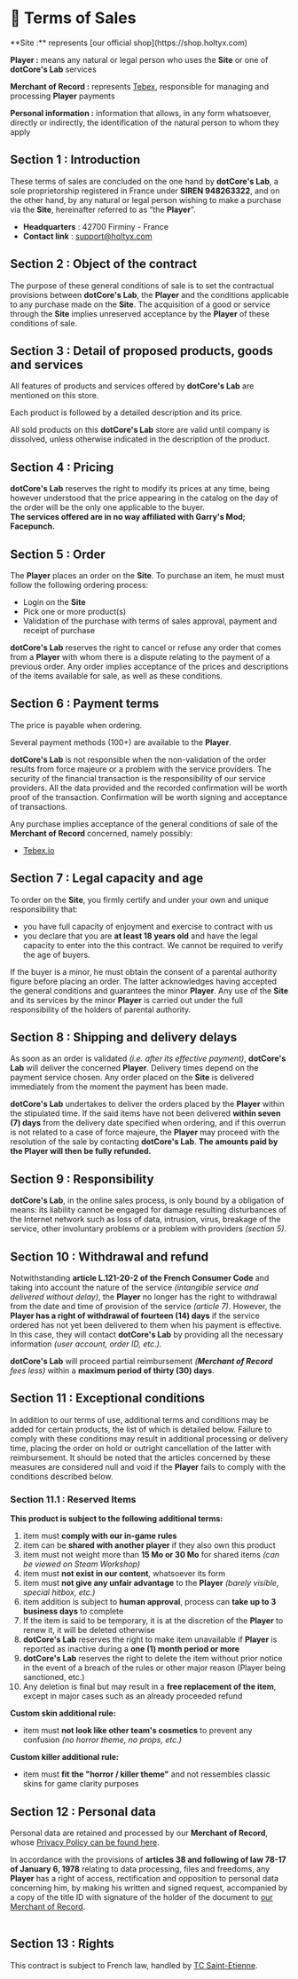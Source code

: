 
# 📑 Terms of Sales

<Callout type="info" emoji="ℹ️">
  **Site :** represents [our official shop](https://shop.holtyx.com)  

  **Player :** means any natural or legal person who uses the **Site** or one of **dotCore's Lab** services

  **Merchant of Record :** represents [Tebex](https://www.tebex.io/), responsible for managing and processing **Player** payments  

  **Personal information :** information that allows, in any form whatsoever, directly or indirectly, the identification of the natural person to whom they apply
</Callout>

## Section 1 : Introduction
These terms of sales are concluded on the one hand by **dotCore's Lab**, a sole proprietorship registered in France under **SIREN 948263322**, and on the other hand, by any natural or legal person wishing to make a purchase via the **Site**, hereinafter referred to as “the **Player**”.  
- **Headquarters** : 42700 Firminy - France
- **Contact link** : support@holtyx.com

## Section 2 : Object of the contract
The purpose of these general conditions of sale is to set the contractual provisions between **dotCore's Lab**, the **Player** and the conditions applicable to any purchase made on the **Site**. The acquisition of a good or service through the **Site** implies unreserved acceptance by the **Player** of these conditions of sale.

## Section 3 : Detail of proposed products, goods and services
All features of products and services offered by **dotCore's Lab** are mentioned on this store.  

Each product is followed by a detailed description and its price.  

All sold products on this **dotCore's Lab** store are valid until company is dissolved, unless otherwise indicated in the description of the product.

## Section 4 : Pricing
**dotCore's Lab** reserves the right to modify its prices at any time, being however understood that the price appearing in the catalog on the day of the order will be the only one applicable to the buyer.  
**The services offered are in no way affiliated with Garry's Mod; Facepunch.**

## Section 5 : Order
The **Player** places an order on the **Site**. To purchase an item, he must must follow the following ordering process:
- Login on the **Site**
- Pick one or more product(s)
- Validation of the purchase with terms of sales approval, payment and receipt of purchase

**dotCore's Lab** reserves the right to cancel or refuse any order that comes from a **Player** with whom there is a dispute relating to the payment of a previous order. Any order implies acceptance of the prices and descriptions of the items available for sale, as well as these conditions.

## Section 6 : Payment terms
The price is payable when ordering.  

Several payment methods (100+) are available to the **Player**.  

**dotCore's Lab** is not responsible when the non-validation of the order results from force majeure or a problem with the service providers. The security of the financial transaction is the responsibility of our service providers. All the data provided and the recorded confirmation will be worth proof of the transaction. Confirmation will be worth signing and acceptance of transactions.  

Any purchase implies acceptance of the general conditions of sale of the **Merchant of Record** concerned, namely possibly:
- [Tebex.io](https://shop.holtyx.com/terms/checkout)

## Section 7 : Legal capacity and age
To order on the **Site**, you firmly certify and under your own and unique responsibility that:
- you have full capacity of enjoyment and exercise to contract with us
- you declare that you are **at least 18 years old** and have the legal capacity to enter into the this contract. We cannot be required to verify the age of buyers.

If the buyer is a minor, he must obtain the consent of a parental authority figure before placing an order. The latter acknowledges having accepted the general conditions and guarantees the minor **Player**. Any use of the **Site** and its services by the minor **Player** is carried out under the full responsibility of the holders of parental authority.

## Section 8 : Shipping and delivery delays
As soon as an order is validated *(i.e. after its effective payment)*, **dotCore's Lab** will deliver the concerned **Player**. Delivery times depend on the payment service chosen. Any order placed on the **Site** is delivered immediately from the moment the payment has been made.  

**dotCore's Lab** undertakes to deliver the orders placed by the **Player** within the stipulated time. If the said items have not been delivered **within seven (7) days** from the delivery date specified when ordering, and if this overrun is not related to a case of force majeure, the **Player** may proceed with the resolution of the sale by contacting **dotCore's Lab**. **The amounts paid by the Player will then be fully refunded.**

## Section 9 : Responsibility
**dotCore's Lab**, in the online sales process, is only bound by a obligation of means: its liability cannot be engaged for damage resulting disturbances of the Internet network such as loss of data, intrusion, virus, breakage of the service, other involuntary problems or a problem with providers *(section 5)*.

## Section 10 : Withdrawal and refund
Notwithstanding **article L.121-20-2 of the French Consumer Code** and taking into account the nature of the service *(intangible service and delivered without delay)*, the **Player** no longer has the right to withdrawal from the date and time of provision of the service *(article 7)*. However, the **Player has a right of withdrawal of fourteen (14) days** if the service ordered has not yet been delivered to them when his payment is effective. In this case, they will contact **dotCore's Lab** by providing all the necessary information *(user account, order ID, etc.)*.  

**dotCore's Lab** will proceed partial reimbursement *(**Merchant of Record** fees less)* within a **maximum period of thirty (30) days**.

## Section 11 : Exceptional conditions
In addition to our terms of use, additional terms and conditions may be added for certain products, the list of which is detailed below. Failure to comply with these conditions may result in additional processing or delivery time, placing the order on hold or outright cancellation of the latter with reimbursement. It should be noted that the articles concerned by these measures are considered null and void if the **Player** fails to comply with the conditions described below.

### Section 11.1 : Reserved Items
**This product is subject to the following additional terms:**
1. item must **comply with our in-game rules**
2. item can be **shared with another player** if they also own this product
3. item must not weight more than **15 Mo or 30 Mo** for shared items *(can be viewed on Steam Workshop)*
4. item must **not exist in our content**, whatsoever its form
5. item must **not give any unfair advantage** to the **Player** *(barely visible, special hitbox, etc.)*
6. item addition is subject to **human approval**, process can **take up to 3 business days** to complete
7. If the item is said to be temporary, it is at the discretion of the **Player** to renew it, it will be deleted otherwise
8. **dotCore's Lab** reserves the right to make item unavailable if **Player** is reported as inactive during a **one (1) month period or more**
9. **dotCore's Lab** reserves the right to delete the item without prior notice in the event of a breach of the rules or other major reason (Player being sanctioned, etc.)
10. Any deletion is final but may result in a **free replacement of the item**, except in major cases such as an already proceeded refund

**Custom skin additional rule:**
- item must **not look like other team's cosmetics** to prevent any confusion *(no horror theme, no props, etc.)*

**Custom killer additional rule:**
- item must **fit the "horror / killer theme"** and not ressembles classic skins for game clarity purposes

## Section 12 : Personal data
Personal data are retained and processed by our **Merchant of Record**, whose [Privacy Policy can be found here](https://shop.holtyx.com/terms/privacy.).    

In accordance with the provisions of **articles 38 and following of law 78-17 of January 6, 1978** relating to data processing, files and freedoms, any **Player** has a right of access, rectification and opposition to personal data concerning him, by making his written and signed request, accompanied by a copy of the title ID with signature of the holder of the document to [our Merchant of Record](https://www.tebex.io/contact).  
<br />
<ColorText text="The Site is not registered with the CNIL because dotCore's Lab does not collect personal information." class="text-red-500 font-semibold" />

## Section 13 : Rights
This contract is subject to French law, handled by [TC Saint-Etienne](https://www.greffe-tc-saintetienne.fr/).